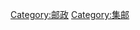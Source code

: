 {{Catnav|頁面分類|人类社会|通信|邮政|集邮}}
{{Catnav|頁面分類|人类社会|通信|邮政}}
{{Catnav|頁面分類|人类社会|科技|交通|邮政}}
{{Catnav|頁面分類|人类社会|生活|通信|邮政}}
{{Catnav|頁面分類|人类社会|生活|文化|集邮}}
{{Catnav|頁面分類|人类社会|生活|愛好|集邮}}
{{Catnav|頁面分類|人类社会|文化|集邮}}
{{Catnav|頁面分類|人类社会|政治|政府|邮政}}
{{Catnav|頁面分類|人类社会|交通|邮政|集邮}}
{{Catnav|頁面分類|人类社会|交通|邮政}}

{{catmore}}
{{Commonscat|Stamps}}

[[Category:邮政|Category:邮政]]
[[Category:集邮|Category:集邮]]
